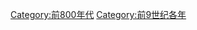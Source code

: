 {{Catnav|頁面分類|历史|歷史時代|年|前9世纪各年}}

{{catmore}}

[[Category:前800年代|Category:前800年代]]
[[Category:前9世纪各年|Category:前9世纪各年]]